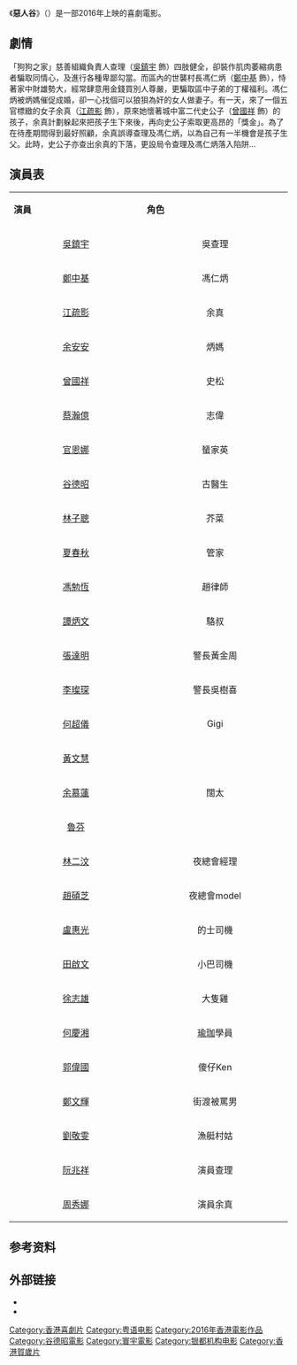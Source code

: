 {{unreferenced|time=2016-06-19T02:22:41+00:00}}
{{Infobox Film
| name               = 惡人谷
| original_name      = ''{{lang|en|House of Wolves}}''
| image              = 
| border             =
| alt                = 
| caption            = 
| director           = [[谷德昭|谷德昭]]
| producer           = [[林小強|林小強]]<br>[[任月|任月]]
| writer             = [[谷德昭|谷德昭]]<br>[[陳茂賢|陳茂賢]]<br>[[馮勉恆|馮勉恆]]
| story              = 
| screenplay         = 
| starring           = [[吳鎮宇|吳鎮宇]]<br>[[鄭中基|鄭中基]]<br>[[江疏影|江疏影]]
| music              = 
| cinematography     = 
| editing            = 
| studio             = [[銀都機構|銀都機構有限公司]]<br>[[寰宇國際|寰宇娛樂有限公司]]<br>[[太陽娛樂文化|太陽娛樂文化]]<br>[[北京劇魔影業投資管理有限公司|北京劇魔影業投資管理有限公司]]<br>[[浙江觀鑒影業有限公司|浙江觀鑒影業有限公司]]<br>[[廣州長長影視文化有限公司|廣州長長影視文化有限公司]]
| distributor        = 
| released           = {{Film date|2016|01|21|香港|2016|01|23|中国大陆}}
| runtime            = 100分鐘
| country            = {{HKG}}
| language           = [[粵語|粵語]]<br>[[普通話|普通話]]
| gross              = 
}}
《'''惡人谷'''》（{{lang-en|'''House of Wolves'''}}）是一部2016年上映的喜劇電影。

== 劇情 ==
「狗狗之家」慈善組織負責人查理（[[吳鎮宇|吳鎮宇]] 飾）四肢健全，卻裝作肌肉萎縮病患者騙取同情心，及進行各種卑鄙勾當。而區內的世襲村長馮仁炳（[[鄭中基|鄭中基]] 飾），恃著家中財雄勢大，經常肆意用金錢買別人尊嚴，更騙取區中子弟的丁權福利。馮仁炳被炳媽催促成婚，卻一心找個可以狼狽為奸的女人做妻子。有一天，來了一個五官標緻的女子余真（[[江疏影|江疏影]] 飾），原來她懷著城中富二代史公子（[[曾國祥|曾國祥]] 飾）的孩子，余真計劃躲起來把孩子生下來後，再向史公子索取更高昂的「獎金」。為了在待產期間得到最好照顧，余真誤導查理及馮仁炳，以為自己有一半機會是孩子生父。此時，史公子亦查出余真的下落，更設局令查理及馮仁炳落入陷阱…
== 演員表 ==
{|class="wikitable" width="50%"
|- style="background:cornflowerblue; color:white" align=center
|style="width:8%"|'''演員'''
|style="width:8%"|'''角色'''
|- 
|<center>[[吳鎮宇|吳鎮宇]] || <center>吳查理
|- 
|<center>[[鄭中基|鄭中基]] || <center>馮仁炳
|-
|<center>[[江疏影|江疏影]] || <center>余真
|-
|<center>[[余安安|余安安]] || <center>炳媽
|-
|<center>[[曾國祥|曾國祥]] || <center>史松
|-
|<center>[[蔡瀚億|蔡瀚億]] || <center>志偉
|-
|<center>[[官恩娜|官恩娜]] || <center>蜑家英
|-
|<center>[[谷德昭|谷德昭]] || <center>古醫生
|-
|<center>[[林子聰|林子聰]] || <center>芥菜
|-
|<center>[[夏春秋|夏春秋]] || <center>管家
|-
|<center>[[馮勉恆|馮勉恆]] || <center>趙律師
|-
|<center>[[譚炳文|譚炳文]] || <center>駱叔
|-
|<center>[[張達明_(演員)|張達明]] || <center>警長黃金周
|-
|<center>[[李璨琛|李璨琛]] || <center>警長吳樹喜
|-
|<center>[[何超儀|何超儀]] || <center>Gigi
|-
|<center>[[黃文慧|黃文慧]]||rowspan=3|<center>闊太
|-
|<center>[[余慕蓮|余慕蓮]]
|-
|<center>[[魯芬|魯芬]] 
|-
|<center>[[林二汶|林二汶]]|| <center>夜總會經理
|-
|<center>[[趙碩芝|趙碩芝]] || <center>夜總會model
|-
|<center>[[盧惠光|盧惠光]] || <center>的士司機
|-
|<center>[[田啟文|田啟文]] || <center>小巴司機
|-
|<center>[[徐志雄|徐志雄]] || <center>大隻雞
|-
|<center>[[何慶湘|何慶湘]]|| <center>[[瑜珈|瑜珈]]學員
|-
|<center>[[郭偉國|郭偉國]] || <center>傻仔Ken
|-
|<center>[[鄭文輝|鄭文輝]] || <center>街渡被罵男
|-
|<center>[[劉敬雯|劉敬雯]]|| <center>漁艇村姑
|-
|<center>[[阮兆祥|阮兆祥]] || <center>演員查理
|-
|<center>[[周秀娜|周秀娜]] || <center>演員余真
|}

== 参考资料 ==
{{REFLIST}}

== 外部链接 ==
*{{Douban|26219651}}
*{{IMDB title|tt5445444}}

{{DEFAULTSORT:E恶人谷}}
[[Category:香港喜劇片|Category:香港喜劇片]]
[[Category:粤语电影|Category:粤语电影]]
[[Category:2016年香港電影作品|Category:2016年香港電影作品]]
[[Category:谷德昭電影|Category:谷德昭電影]]
[[Category:寰宇電影|Category:寰宇電影]]
[[Category:银都机构电影|Category:银都机构电影]]
[[Category:香港賀歲片|Category:香港賀歲片]]